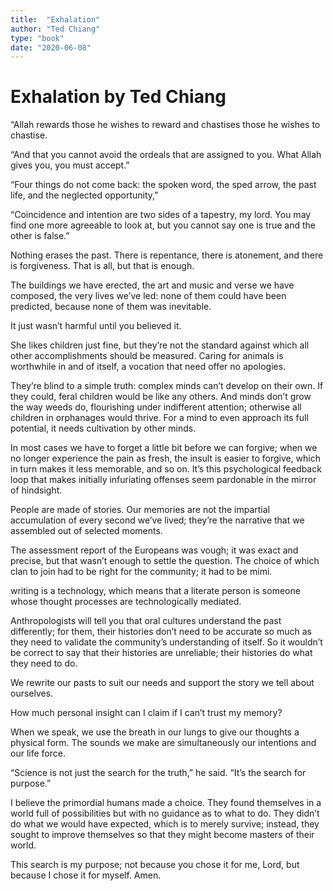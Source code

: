 ```yaml
---
title:  "Exhalation"
author: "Ted Chiang"
type: "book"
date: "2020-06-08"
---
```


# Exhalation by Ted Chiang

“Allah rewards those he wishes to reward and chastises those he wishes to chastise.


“And that you cannot avoid the ordeals that are assigned to you. What Allah gives you, you must accept.”


“Four things do not come back: the spoken word, the sped arrow, the past life, and the neglected opportunity,”


“Coincidence and intention are two sides of a tapestry, my lord. You may find one more agreeable to look at, but you cannot say one is true and the other is false.”


Nothing erases the past. There is repentance, there is atonement, and there is forgiveness. That is all, but that is enough.


The buildings we have erected, the art and music and verse we have composed, the very lives we’ve led: none of them could have been predicted, because none of them was inevitable.


It just wasn’t harmful until you believed it.


She likes children just fine, but they’re not the standard against which all other accomplishments should be measured. Caring for animals is worthwhile in and of itself, a vocation that need offer no apologies.


They’re blind to a simple truth: complex minds can’t develop on their own. If they could, feral children would be like any others. And minds don’t grow the way weeds do, flourishing under indifferent attention; otherwise all children in orphanages would thrive. For a mind to even approach its full potential, it needs cultivation by other minds.


In most cases we have to forget a little bit before we can forgive; when we no longer experience the pain as fresh, the insult is easier to forgive, which in turn makes it less memorable, and so on. It’s this psychological feedback loop that makes initially infuriating offenses seem pardonable in the mirror of hindsight.


People are made of stories. Our memories are not the impartial accumulation of every second we’ve lived; they’re the narrative that we assembled out of selected moments.


The assessment report of the Europeans was vough; it was exact and precise, but that wasn’t enough to settle the question. The choice of which clan to join had to be right for the community; it had to be mimi.


writing is a technology, which means that a literate person is someone whose thought processes are technologically mediated.


Anthropologists will tell you that oral cultures understand the past differently; for them, their histories don’t need to be accurate so much as they need to validate the community’s understanding of itself. So it wouldn’t be correct to say that their histories are unreliable; their histories do what they need to do.


We rewrite our pasts to suit our needs and support the story we tell about ourselves.


How much personal insight can I claim if I can’t trust my memory?


When we speak, we use the breath in our lungs to give our thoughts a physical form. The sounds we make are simultaneously our intentions and our life force.


“Science is not just the search for the truth,” he said. “It’s the search for purpose.”


I believe the primordial humans made a choice. They found themselves in a world full of possibilities but with no guidance as to what to do. They didn’t do what we would have expected, which is to merely survive; instead, they sought to improve themselves so that they might become masters of their world.


This search is my purpose; not because you chose it for me, Lord, but because I chose it for myself. Amen.


